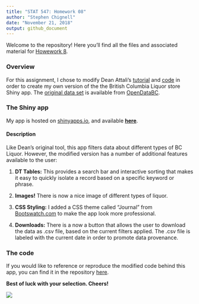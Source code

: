 ```yaml
---
title: "STAT 547: Homework 08"
author: "Stephen Chignell"
date: "November 21, 2018"
output: github_document
---
```


Welcome to the repository! Here you'll find all the files and associated material for [Howework 8](http://stat545.com/Classroom/assignments/hw08/hw08.html). 

### Overview
For this assignment, I chose to modify Dean Attali's [tutorial](https://deanattali.com/blog/building-shiny-apps-tutorial/) and [code](https://deanattali.com/blog/building-shiny-apps-tutorial/#12-final-shiny-app-code) in order to create my own version of the the British Columbia Liquor store Shiny app. The [original data set](http://www.opendatabc.ca/dataset/bc-liquor-store-product-price-list-current-prices) is available from [OpenDataBC](http://www.opendatabc.ca/).


### The Shiny app
My app is hosted on [shinyapps.io](https://www.shinyapps.io), and available [**here**](https://smc-test-shiny.shinyapps.io/British_Columbia_Liquor_Prices/).

#### Description

Like Dean's original tool, this app filters data about different types of BC Liquor. However, the modified version has a number of additional features available to the user:

1. **DT Tables:** This provides a search bar and interactive sorting that makes it easy to quickly isolate a record based on a specific keyword or phrase.

2. **Images!** There is now a nice image of different types of liquor. 

3. **CSS Styling:** I added a CSS theme called "Journal" from [Bootswatch.com](https://bootswatch.com/) to make the app look more professional. 

4. **Downloads:** There is a now a button that allows the user to download the data as .csv file, based on the current filters applied. The .csv file is labeled with the current date in order to promote data provenance.

### The code
If you would like to reference or reproduce the modified code behind this app, you can find it in the repository [here](https://github.com/STAT545-UBC-students/hw08-schignel/blob/master/bcl/app.R).



**Best of luck with your selection. Cheers!** 

![](https://media.giphy.com/media/RLfDm4jtYWt68/giphy.gif)


